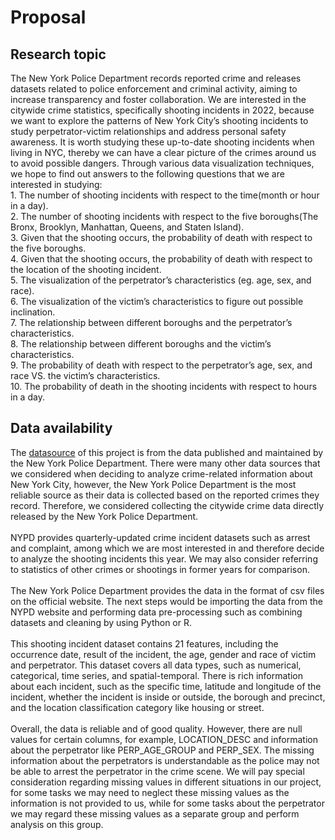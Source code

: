 # Proposal

## Research topic

The New York Police Department records reported crime and releases datasets related to police enforcement and criminal activity, aiming to increase transparency and foster collaboration. We are interested in the citywide crime statistics, specifically shooting incidents in 2022, because we want to explore the patterns of New York City’s shooting incidents to study perpetrator-victim relationships and address personal safety awareness. It is worth studying these up-to-date shooting incidents when living in NYC, thereby we can have a clear picture of the crimes around us to avoid possible dangers. Through various data visualization techniques, we hope to find out answers to the following questions that we are interested in studying:
<br>
1. The number of shooting incidents with respect to the time(month or hour in a day).<br>
2. The number of shooting incidents with respect to the five boroughs(The Bronx, Brooklyn, Manhattan, Queens, and Staten Island). <br>
3. Given that the shooting occurs, the probability of death with respect to the five boroughs.<br>
4. Given that the shooting occurs, the probability of death with respect to the location of the shooting incident.<br>
5. The visualization of the perpetrator’s characteristics (eg. age,  sex, and race). <br>
6. The visualization of the victim’s characteristics to figure out possible inclination.<br>
7. The relationship between different boroughs and the perpetrator’s characteristics.<br>
8. The relationship between different boroughs and the victim’s characteristics.<br>
9. The probability of death with respect to the perpetrator’s age, sex, and race VS. the victim’s characteristics.<br>
10. The probability of death in the shooting incidents with respect to hours in a day.<br>
 
 


## Data availability

  The [datasource](https://www1.nyc.gov/site/nypd/stats/crime-statistics/citywide-crime-stats.page) of this project is from the data published and maintained by the New York Police Department. There were many other data sources that we considered when deciding to analyze crime-related information about New York City, however, the New York Police Department is the most reliable source as their data is collected based on the reported crimes they record. Therefore, we considered collecting the citywide crime data directly released by the New York Police Department. <br><br>
NYPD provides quarterly-updated crime incident datasets such as arrest and complaint, among which we are most interested in and therefore decide to analyze the shooting incidents this year. We may also consider referring to statistics of other crimes or shootings in former years for comparison.<br><br>
  The New York Police Department provides the data in the format of csv files on the official website. The next steps would be importing the data from the NYPD website and performing data pre-processing such as combining datasets and cleaning by using Python or R.<br><br>
  This shooting incident dataset contains 21 features, including the occurrence date, result of the incident, the age, gender and race of victim and perpetrator. This dataset covers all data types, such as numerical, categorical, time series, and spatial-temporal. There is rich information about each incident, such as the specific time, latitude and longitude of the incident, whether the incident is inside or outside, the borough and precinct, and the location classification category like housing or street. <br><br>
  Overall, the data is reliable and of good quality. However, there are null values for certain columns, for example, LOCATION_DESC and information about the perpetrator like PERP_AGE_GROUP and PERP_SEX. The missing information about the perpetrators is understandable as the police may not be able to arrest the perpetrator in the crime scene. We will pay special consideration regarding missing values in different situations in our project, for some tasks we may need to neglect these missing values as the information is not provided to us, while for some tasks about the perpetrator we may regard these missing values as a separate group and perform analysis on this group.
